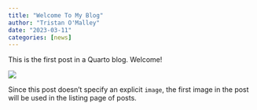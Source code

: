 ---
title: "Welcome To My Blog"
author: "Tristan O'Malley"
date: "2023-03-11"
categories: [news]
---

This is the first post in a Quarto blog. Welcome!

![](thumbnail.jpg)

Since this post doesn't specify an explicit `image`, the first image in the post will be used in the listing page of posts.
